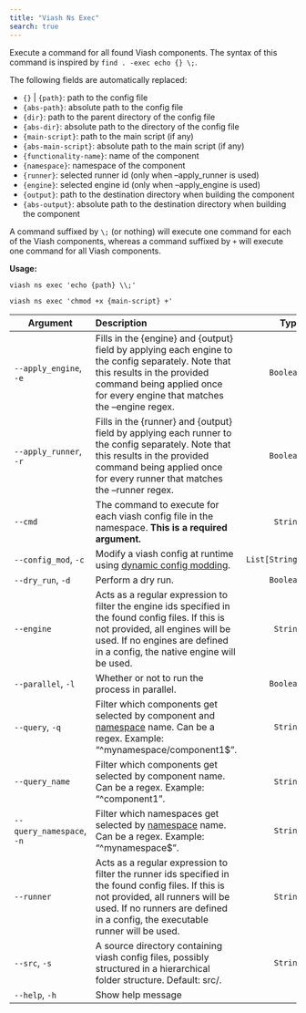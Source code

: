 ```yaml
---
title: "Viash Ns Exec"
search: true
---
```


Execute a command for all found Viash components.
The syntax of this command is inspired by `find . -exec echo {} \;`.

The following fields are automatically replaced:  

 * `{}` | `{path}`: path to the config file
 * `{abs-path}`: absolute path to the config file
 * `{dir}`: path to the parent directory of the config file
 * `{abs-dir}`: absolute path to the directory of the config file
 * `{main-script}`: path to the main script (if any)
 * `{abs-main-script}`: absolute path to the main script (if any)
 * `{functionality-name}`: name of the component
 * `{namespace}`: namespace of the component
 * `{runner}`: selected runner id (only when --apply_runner is used)
 * `{engine}`: selected engine id (only when --apply_engine is used)
 * `{output}`: path to the destination directory when building the component
 * `{abs-output}`: absolute path to the destination directory when building the component

A command suffixed by `\;` (or nothing) will execute one command for each
of the Viash components, whereas a command suffixed by `+` will execute one
command for all Viash components.

**Usage:**

`viash ns exec 'echo {path} \\;'`

`viash ns exec 'chmod +x {main-script} +'`

| Argument | Description | Type |
|-|:----|-:
| `--apply_engine`, `-e` | Fills in the {engine} and {output} field by applying each engine to the  config separately. Note that this results in the provided command being applied once for every engine that matches the --engine regex. | `Boolean` |
| `--apply_runner`, `-r` | Fills in the {runner} and {output} field by applying each runner to the  config separately. Note that this results in the provided command being applied once for every runner that matches the --runner regex. | `Boolean` |
| `--cmd` | The command to execute for each viash config file in the namespace. **This is a required argument.** | `String` |
| `--config_mod`, `-c` | Modify a viash config at runtime using [dynamic config modding](/reference/config_mods/#). | `List[String]` |
| `--dry_run`, `-d` | Perform a dry run. | `Boolean` |
| `--engine` | Acts as a regular expression to filter the engine ids specified in the found config files. If this is not provided, all engines will be used. If no engines are defined in a config, the native engine will be used. | `String` |
| `--parallel`, `-l` | Whether or not to run the process in parallel. | `Boolean` |
| `--query`, `-q` | Filter which components get selected by component and [namespace](/guide/project/structure.html#grouping-components-in-namespaces) name. Can be a regex. Example: "^mynamespace/component1\$". | `String` |
| `--query_name` | Filter which components get selected by component name. Can be a regex. Example: "^component1". | `String` |
| `--query_namespace`, `-n` | Filter which namespaces get selected by [namespace](/guide/project/structure.html#grouping-components-in-namespaces) name. Can be a regex. Example: "^mynamespace\$". | `String` |
| `--runner` | Acts as a regular expression to filter the runner ids specified in the found config files. If this is not provided, all runners will be used. If no runners are defined in a config, the executable runner will be used. | `String` |
| `--src`, `-s` | A source directory containing viash config files, possibly structured in a hierarchical folder structure. Default: src/. | `String` |
| `--help`, `-h` | Show help message |  |

